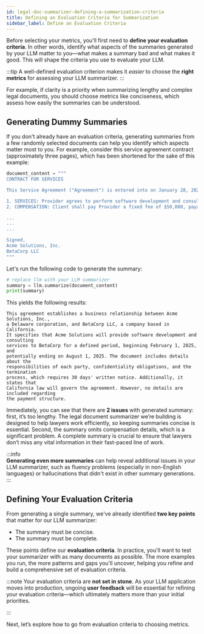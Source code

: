 ```yaml
---
id: legal-doc-summarizer-defining-a-summarization-criteria
title: Defining an Evaluation Criteria for Summarization
sidebar_label: Define an Evaluation Criteria
---
```


Before selecting your metrics, you'll first need to **define your evaluation criteria**. In other words, identify what aspects of the summaries generated by your LLM matter to you—what makes a summary bad and what makes it good. This will shape the criteria you use to evaluate your LLM.

:::tip
A well-defined evaluation criterion makes it _easier_ to choose the **right metrics** for assessing your LLM summarizer.
:::

For example, if clarity is a priority when summarizing lengthy and complex legal documents, you should choose metrics like conciseness, which assess how easily the summaries can be understood.

## Generating Dummy Summaries

If you don't already have an evaluation criteria, generating summaries from a few randomly selected documents can help you identify which aspects matter most to you. For example, consider this service agreement contract (approximately three pages), which has been shortened for the sake of this example:

```python
document_content = """
CONTRACT FOR SERVICES

This Service Agreement ("Agreement") is entered into on January 28, 2025, by and between Acme Solutions, Inc. ("Provider"), a corporation registered in Delaware, and BetaCorp LLC ("Client"), a limited liability company registered in California.

1. SERVICES: Provider agrees to perform software development and consulting services for Client as outlined in Exhibit A. Services will commence on February 1, 2025, and are expected to conclude by August 1, 2025, unless extended in writing.
2. COMPENSATION: Client shall pay Provider a fixed fee of $50,000, payable in five equal installments of $10,000 due on the first of each month starting February 1, 2025.

...
...
...

Signed,
Acme Solutions, Inc.
BetaCorp LLC
"""
```

Let's run the following code to generate the summary:

```python
# replace llm with your LLM summarizer
summary = llm.summarize(document_content)
print(summary)
```

This yields the following results:

```
This agreement establishes a business relationship between Acme Solutions, Inc.,
a Delaware corporation, and BetaCorp LLC, a company based in California.
It specifies that Acme Solutions will provide software development and consulting
services to BetaCorp for a defined period, beginning February 1, 2025, and
potentially ending on August 1, 2025. The document includes details about the
responsibilities of each party, confidentiality obligations, and the termination
process, which requires 30 days' written notice. Additionally, it states that
California law will govern the agreement. However, no details are included regarding
the payment structure.
```

Immediately, you can see that there are **2 issues** with generated summary: first, it’s too lengthy. The legal document summarizer we’re building is designed to help lawyers work efficiently, so keeping summaries concise is essential. Second, the summary omits compensation details, which is a significant problem. A complete summary is crucial to ensure that lawyers don’t miss any vital information in their fast-paced line of work.

:::info  
**Generating even more summaries** can help reveal additional issues in your LLM summarizer, such as fluency problems (especially in non-English languages) or hallucinations that didn't exist in other summary generations.  
:::

## Defining Your Evaluation Criteria

From generating a single summary, we've already identified **two key points** that matter for our LLM summarizer:

- The summary must be concise.
- The summary must be complete.

These points define our **evaluation criteria**. In practice, you'll want to test your summarizer with as many documents as possible. The more examples you run, the more patterns and gaps you'll uncover, helping you refine and build a comprehensive set of evaluation criteria.

:::note
Your evaluation criteria are **not set in stone**. As your LLM application moves into production, ongoing **user feedback** will be essential for refining your evaluation criteria—which ultimately matters more than your initial priorities.

:::

Next, let’s explore how to go from evaluation criteria to choosing metrics.

